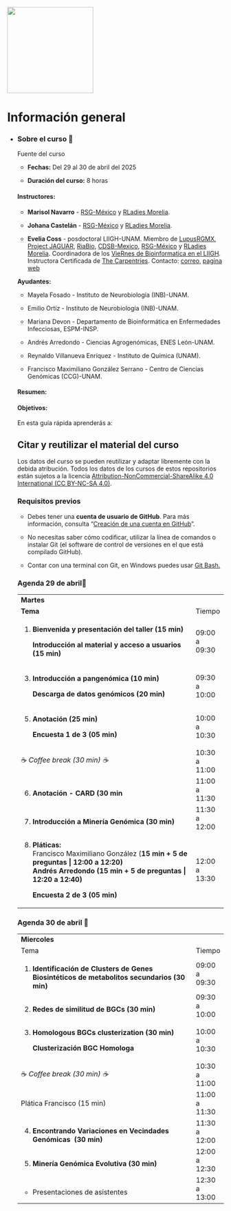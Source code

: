 ::: {layout-ncol="2"}
![](figures/rsgMexico.jpeg){width="200"}
:::

# Información general {.unnumbered}

-   ::: {.panel-tabset group="globalInfo"}
    ### Sobre el curso 📌

    Fuente del curso

    -   **Fechas:** Del 29 al 30 de abril del 2025

    -   **Duración del curso:** 8 horas

    #### **Instructores:**

    -   **Marisol Navarro** - [RSG-México](https://comunidadbioinfo.github.io/es/#:~:text=%C2%A1Bienvenidos%20a%20la%20Comunidad%20de,la%20comunidad%20de%20software%20libre.) y [RLadies Morelia](https://r-ladies-morelia.github.io/).

    -   **Johana Castelán** - [RSG-México](https://comunidadbioinfo.github.io/es/#:~:text=%C2%A1Bienvenidos%20a%20la%20Comunidad%20de,la%20comunidad%20de%20software%20libre.) y [RLadies Morelia](https://r-ladies-morelia.github.io/).

    -   **Evelia Coss** - posdoctoral LIIGH-UNAM. Miembro de [LupusRGMX](https://lupusrgmx.liigh.unam.mx/quienes-somos.html), [Project JAGUAR](https://jaguar.liigh.unam.mx/), [RiaBio](https://twitter.com/RiaBioNet), [CDSB-Mexico](https://twitter.com/CDSBMexico), [RSG-México](https://comunidadbioinfo.github.io/es/#:~:text=%C2%A1Bienvenidos%20a%20la%20Comunidad%20de,la%20comunidad%20de%20software%20libre.) y [RLadies Morelia](https://r-ladies-morelia.github.io/). Coordinadora de los [VieRnes de Bioinformatica en el LIIGH](https://viernesbioinformatica.github.io/). Instructora Certificada de [The Carpentries](https://carpentries.org/). Contacto: [correo](https://iscb-rsg-mexico.github.io/Reprohack2025_RLadiesMorelia_RSGMexico/docs/ecoss@liigh.unam.mx), [pagina web](https://eveliacoss.github.io/)

    **Ayudantes:**

    -   Mayela Fosado - Instituto de Neurobiología (INB)-UNAM.

    -   Emilio Ortíz - Instituto de Neurobiología (INB)-UNAM.

    -   Mariana Devon - Departamento de Bioinformática en Enfermedades Infecciosas, ESPM-INSP.

    -   Andrés Arredondo - Ciencias Agrogenómicas, ENES León-UNAM.

    -   Reynaldo Villanueva Enríquez - Instituto de Química (UNAM).

    -   Francisco Maximiliano González Serrano - Centro de Ciencias Genómicas (CCG)-UNAM.

    #### **Resumen:**

    #### **Objetivos:**

    En esta guía rápida aprenderás a:

    ## Citar y reutilizar el material del curso

    Los datos del curso se pueden reutilizar y adaptar libremente con la debida atribución. Todos los datos de los cursos de estos repositorios están sujetos a la licencia [Attribution-NonCommercial-ShareAlike 4.0 International (CC BY-NC-SA 4.0)](https://creativecommons.org/licenses/by-nc-sa/4.0/).

    ### Requisitos previos

    -   Debes tener una **cuenta de usuario de GitHub**. Para más información, consulta "[Creación de una cuenta en GitHub](https://docs.github.com/es/get-started/start-your-journey/creating-an-account-on-github)".

    -   No necesitas saber cómo codificar, utilizar la línea de comandos o instalar Git (el software de control de versiones en el que está compilado GitHub).

    -   Contar con una terminal con Git, en Windows puedes usar [Git Bash.](https://miguel-mx.github.io/2024-01-24-ccm-unam-swc/)

    ### Agenda 29 de abril📆 {#agenda}

    +------------------------------------------------------------------------------------+---------------+
    | **Martes**                                                                         |               |
    +------------------------------------------------------------------------------------+---------------+
    | **Tema**                                                                           | Tiempo        |
    +------------------------------------------------------------------------------------+---------------+
    | 1.  **Bienvenida y presentación del taller (15 min)**                              | 09:00 a 09:30 |
    |                                                                                    |               |
    |     **Introducción al material y acceso a usuarios** **(15 min)**                  |               |
    +------------------------------------------------------------------------------------+---------------+
    | 3.  **Introducción a pangenómica (10 min)**                                        | 09:30 a 10:00 |
    |                                                                                    |               |
    |     **Descarga de datos genómicos (20 min)**                                       |               |
    +------------------------------------------------------------------------------------+---------------+
    | 5.  **Anotación (25 min)**                                                         | 10:00 a 10:30 |
    |                                                                                    |               |
    |     **Encuesta 1 de 3 (05 min)**                                                   |               |
    +------------------------------------------------------------------------------------+---------------+
    | ☕ *Coffee break (30 min) ☕*                                                      | 10:30 a 11:00 |
    +------------------------------------------------------------------------------------+---------------+
    | 6.  **Anotación - CARD (30 min**                                                   | 11:00 a 11:30 |
    +------------------------------------------------------------------------------------+---------------+
    | 7.  **Introducción a Minería Genómica (30 min)**                                   | 11:30 a 12:00 |
    +------------------------------------------------------------------------------------+---------------+
    | 8.  **Pláticas:\                                                                   | 12:00 a 13:30 |
    |     **Francisco Maximiliano González (**15 min + 5 de preguntas \| 12:00 a 12:20)\ |               |
    |     Andrés Arredondo (15 min + 5 de preguntas \| 12:20 a 12:40)**                  |               |
    |                                                                                    |               |
    |     **Encuesta 2 de 3 (05 min)**                                                   |               |
    +------------------------------------------------------------------------------------+---------------+

    ### Agenda 30 de abril 📆

    +-----------------------------------------------------------------------------------------------+---------------+
    | **Miercoles**                                                                                 |               |
    +-----------------------------------------------------------------------------------------------+---------------+
    | Tema                                                                                          | Tiempo        |
    +-----------------------------------------------------------------------------------------------+---------------+
    | 1.  **Identificación de Clusters de Genes Biosintéticos de metabolitos secundarios (30 min)** | 09:00 a 09:30 |
    +-----------------------------------------------------------------------------------------------+---------------+
    | 2.  **Redes de similitud de BGCs (30 min)**                                                   | 09:30 a 10:00 |
    +-----------------------------------------------------------------------------------------------+---------------+
    | 3.  **Homologous BGCs clusterization (30 min)**                                               | 10:00 a 10:30 |
    |                                                                                               |               |
    |     **Clusterización BGC Homologa**                                                           |               |
    +-----------------------------------------------------------------------------------------------+---------------+
    | ☕ *Coffee break (30 min) ☕*                                                                 | 10:30 a 11:00 |
    +-----------------------------------------------------------------------------------------------+---------------+
    | Plática Francisco (15 min)                                                                    | 11:00 a 11:30 |
    +-----------------------------------------------------------------------------------------------+---------------+
    | 4.  **Encontrando Variaciones en Vecindades Genómicas  (30 min)**                             | 11:30 a 12:00 |
    +-----------------------------------------------------------------------------------------------+---------------+
    | 5.  **Minería Genómica Evolutiva (30 min)**                                                   | 12:00 a 12:30 |
    +-----------------------------------------------------------------------------------------------+---------------+
    | -   Presentaciones de asistentes                                                              | 12:30 a 13:00 |
    +-----------------------------------------------------------------------------------------------+---------------+
    :::
